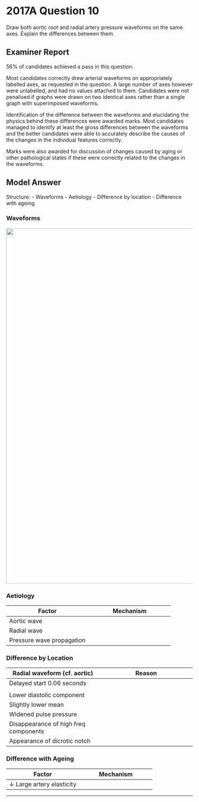 # 2017A Question 10 

Draw both aortic root and radial artery pressure waveforms on the same axes. Explain the differences between them.


## Examiner Report

56% of candidates achieved a pass in this question.


Most candidates correctly drew arterial waveforms on appropriately labelled axes, as requested
in the question. A large number of axes however were unlabelled, and had no values attached
to them. Candidates were not penalised if graphs were drawn on two identical axes rather than
a single graph with superimposed waveforms.


Identification of the difference between the waveforms and elucidating the physics behind
these differences were awarded marks. Most candidates managed to identify at least the gross
differences between the waveforms and the better candidates were able to accurately describe
the causes of the changes in the individual features correctly.


Marks were also awarded for discussion of changes caused by aging or other pathological states
if these were correctly related to the changes in the waveforms.

## Model Answer

Structure:
- Waveforms
- Aetiology
- Difference by location
- Difference with ageing

### Waveforms

<img src="/resources/arterial-waveform.svg" style="width: 60pc;">

### Aetiology


|Factor|Mechanism|
| -- | -- |
|Aortic wave|<p>- Due to change in intra-aortic volume and pressure across the cardiac cycle</p>|
|Radial wave|<p>- Due to transmission of the waveform</p><p>- Not due to blood flow (but a small amount of forward flow is required for propagation of the waveform)</p>|
|Pressure wave propagation|<p>- Wave has fast moving (10m.s^-1^) and slow moving (0.5m.s^-1^ components)</p><p>- Role of resistance:</p><p>&emsp;- Some forward flow required to distend the vessel and propagate the wavefront</p><p>&emsp;- Pressure drop ∝ arterial resistance</p><p>- Role of compliance:</p><p>&emsp;- Arterial compliance ∝ volume increment ∝ 1/speed</p>|

### Difference by Location


|Radial waveform (cf. aortic)|Reason|
| -- | -- |
|Delayed start 0.06 seconds|<p>- Time taken for wave front to travel (note much faster than blood flow)</p>|
|<p>Narrower and higher systolic component</p><p>Steeper upstroke = ↑ dp/dt max</p>|<p>- Less elastic tissue</p><p>- Relatively more muscular tissue</p><p>- ↓ Compliance (δv/δp)</p>|
|Lower diastolic component|<p>- Less elastic tissue</p><p>- Less Windkessel effect (storage and release of energy)</p>|
|Slightly lower mean|<p>- Above factors</p>|
|Widened pulse pressure|<p>- Above factors</p>|
|Disappearance of high freq components|<p>- Damping affects high > low freq</p><p>- Damping ∝ frictional tissue interactions per length or time</p>|
|Appearance of dicrotic notch|<p>- Reflection and resonance</p>|

### Difference with Ageing


|Factor|Mechanism|
| -- | -- |
|↓ Large artery elasticity|<p>- ↓ Compliance</p><p>- ↓ Elastic return and Windkessel effect</p><p>- ↓ Waveform variation (aortic similar to radial)</p><p>- ↑ Waveform propagation velocity</p>|


--- 

